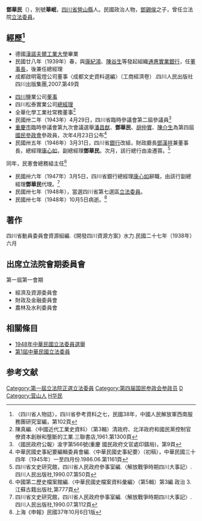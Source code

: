 {{Infobox Officeholder
|姓名=鄧華民
|圖像=File:鄧華民.jpg
|圖像大小=200px
|圖像說明=  
| 字       = 
| 號       = 
| 別名     = 
| 出生名   = 
| 出生日期 = 
| 出生地點 = 
| 逝世日期 = 
| 逝世地點 = 
| 死因     = 
| 墓地     = 
| 墓地座標 = 
| 籍貫     = 
| 國籍     = 
| 公民權   = 
| 政黨     = 
| 其他政黨 = 
| 身高     = 
| 配偶     = 
| 伴侶     = 
| 兒女     = 
| 父母     = 
| 親屬     = 
| 居住地   = 
| 學歷     = 
| 母校     = 
| 職業     = 
| 專業     = 
| 知名原因 = 
| 著作     = 
| 宗教信仰 = 
| 獲獎     = 
| 簽名     = 
| 腳註     = 
}}
'''鄧華民'''（{{bd|1912年||1948年|10月5日|catIdx=D}}），別號'''華岷'''，[[四川省|四川省]][[營山縣|營山縣]]人。民國政治人物，[[鄧錫侯|鄧錫侯]]之子，曾任立法院[[第1屆中華民國立法委員|立法委員]]。

== 經歷<ref>〈四川省人物誌〉，四川省參考資料之七，民國38年，中國人民解放軍西南服務團研究室編，第102頁</ref> ==
*德國[[漢諾威工業大學|漢諾夫爾工業大學]]畢業
*民國廿八年（1939年）春，與[[康紀鴻|康紀鴻]]、[[陳谷生|陳谷生]]等發起組織[[通惠實業銀行|通惠實業銀行]]，任[[董事長|董事長]]，後兼任總經理
*成都啟明電燈公司董事<ref>〈成都文史資料選編〉（工商經濟卷）.四川人民出版社四川出版集團,2007.第49頁
</ref>
*[[四川|四川]]鹽業公司[[董事|董事]]
*四川松泰實業公司[[總經理|總經理]]
*全華化學工業社常務董事<ref>陳真編.〈中國近代工業史資料〉（第3輯）清政府、北洋政府和國民黨控制官僚資本創辦和壟斷的工業.三聯書店,1961.第1300頁</ref>
*民國卅二年（1943年）4月29日，四川省臨時參議會第二屆參議員<ref>〈國民政府公報〉渝字第566號(重慶 國民政府文官處印鑄局)，第9頁</ref>
*[[重慶市|重慶市]]臨時參議會第九次會議選舉[[潘昌猷|潘昌猷]]、'''鄧華民'''、[[胡仲實|胡仲實]]、[[陳介生|陳介生]]為第四屆[[國民參政會|國民參政會]]參政員，次年4月23日公布<ref>中華民國史事紀要編輯委員會編.〈中華民國史事紀要〉（初稿），中華民國三十四年（1945年）一至四月份.1986.06.第1161頁</ref>
*民國卅五年（1946年）3月31日，四川省[[銀行|銀行]]改組，財政廳長[[鄧漢祥|鄧漢祥]]兼董事長，總經理[[康心如|康心如]]，副總經理'''鄧華民'''。次月，該行總行由渝遷蓉。<ref>四川省文史研究館，四川省人民政府參事室編.〈解放戰爭時期四川大事記〉.四川人民出版社,1990.07.第50頁</ref>

同年，民憲會總務組主任<ref>中國第二歷史檔案館編.〈中華民國史檔案資料彙編〉（第5輯）第3編 政治 3.江蘇古籍出版社,第777頁</ref>
*民國卅六年（1947年）3月5日，四川省銀行總經理[[康心如|康心如]]辭職，由該行副總經理'''鄧華民'''代理。<ref>四川省文史研究館，四川省人民政府參事室編.〈解放戰爭時期四川大事記〉.四川人民出版社,1990.07.第112頁</ref>
*民國卅七年（1948年），當選四川省第七選區[[第1屆中華民國立法委員|立法委員]]。
*民國卅七年（1948年）10月5日病逝。<ref>上海《申報》民國37年10月6日1版</ref>

== 著作 ==
四川省動員委員會資源組編.《開發四川資源方案》水力.民國二十七年（1938年）六月

== 出席立法院會期委員會 ==
第一屆第一會期
*經濟及資源委員會
*財政及金融委員會
*農林及水利委員會

== 相關條目 ==
*[[1948年中華民國立法委員選舉|1948年中華民國立法委員選舉]]
*[[第1屆中華民國立法委員|第1屆中華民國立法委員]]

== 参考文献 ==
<div class="references-small">
<references />
</div>
{{中華民國第四屆國民參政會參政員}}
{{中華民國第一屆立法委員}}
{{第1屆中華民國立法委員四川省名單}}
{{DEFAULTSORT:Deng鄧}}
[[Category:第一屆立法院正選立法委員|Category:第一屆立法院正選立法委員]]
[[Category:第四届国民参政会参政员|Category:第四届国民参政会参政员]]
[[Category:漢諾瓦大學校友|D]]
[[Category:营山人|Category:营山人]]
[[Category:邓姓|H华民]]